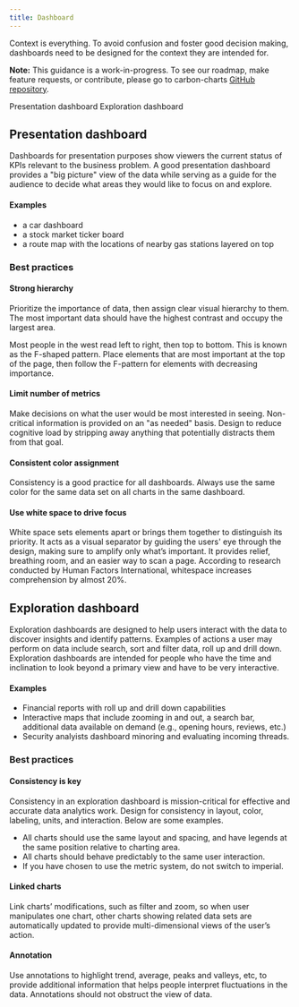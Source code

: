 ```yaml
---
title: Dashboard
---
```


<PageDescription>

Context is everything. To avoid confusion and foster good decision making, dashboards need to be designed for the context they are intended for.

</PageDescription>

<InlineNotification>

**Note:** This guidance is a work-in-progress. To see our roadmap, make feature requests, or contribute, please go to carbon-charts [GitHub repository](https://github.com/carbon-design-system/carbon-charts).

</InlineNotification>

<AnchorLinks>

<AnchorLink>Presentation dashboard</AnchorLink>
<AnchorLink>Exploration dashboard</AnchorLink>

</AnchorLinks>

## Presentation dashboard

Dashboards for presentation purposes show viewers the current status of KPIs relevant to the business problem. A good presentation dashboard provides a "big picture" view of the data while serving as a guide for the audience to decide what areas they would like to focus on and explore.

#### Examples

- a car dashboard
- a stock market ticker board
- a route map with the locations of nearby gas stations layered on top

### Best practices

#### Strong hierarchy

Prioritize the importance of data, then assign clear visual hierarchy to them. The most important data should have the highest contrast and occupy the largest area.

Most people in the west read left to right, then top to bottom. This is known as the F-shaped pattern. Place elements that are most important at the top of the page, then follow the F-pattern for elements with decreasing importance.

#### Limit number of metrics 

Make decisions on what the user would be most interested in seeing. Non-critical information is provided on an "as needed" basis. Design to reduce cognitive load by stripping away anything that potentially distracts them from that goal.

#### Consistent color assignment

Consistency is a good practice for all dashboards. Always use the same color for the same data set on all charts in the same dashboard.

#### Use white space to drive focus

White space sets elements apart or brings them together to distinguish its priority. It acts as a visual separator by guiding the users' eye through the design, making sure to amplify only what’s important. It provides relief, breathing room, and an easier way to scan a page. According to research conducted by Human Factors International, whitespace increases comprehension by almost 20%.

## Exploration dashboard

Exploration dashboards are designed to help users interact with the data to discover insights and identify patterns. Examples of actions a user may perform on data include search, sort and filter data, roll up and drill down. Exploration dashboards are intended for people who have the time and inclination to look beyond a primary view and have to be very interactive.

#### Examples

- Financial reports with roll up and drill down capabilities
- Interactive maps that include zooming in and out, a search bar, additional data available on demand (e.g., opening hours, reviews, etc.)
- Security analyists dashboard minoring and evaluating incoming threads.

### Best practices

#### Consistency is key

Consistency in an exploration dashboard is mission-critical for effective and accurate data analytics work. Design for consistency in layout, color, labeling, units, and interaction. Below are some examples.

- All charts should use the same layout and spacing, and have legends at the same position relative to charting area.
- All charts should behave predictably to the same user interaction.
- If you have chosen to use the metric system, do not switch to imperial.

#### Linked charts

Link charts’ modifications, such as filter and zoom, so when user manipulates one chart, other charts showing related data sets are automatically updated to provide multi-dimensional views of the user’s action.

#### Annotation

Use annotations to highlight trend, average, peaks and valleys, etc, to provide additional information that helps people interpret fluctuations in the data. Annotations should not obstruct the view of data.
